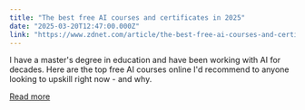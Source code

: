 ```yaml
---
title: "The best free AI courses and certificates in 2025"
date: "2025-03-20T12:47:00.000Z"
link: "https://www.zdnet.com/article/the-best-free-ai-courses-and-certificates-in-2025/"
---
```


I have a master's degree in education and have been working with AI for decades. Here are the top free AI courses online I'd recommend to anyone looking to upskill right now - and why.

[Read more](https://www.zdnet.com/article/the-best-free-ai-courses-and-certificates-in-2025/)
